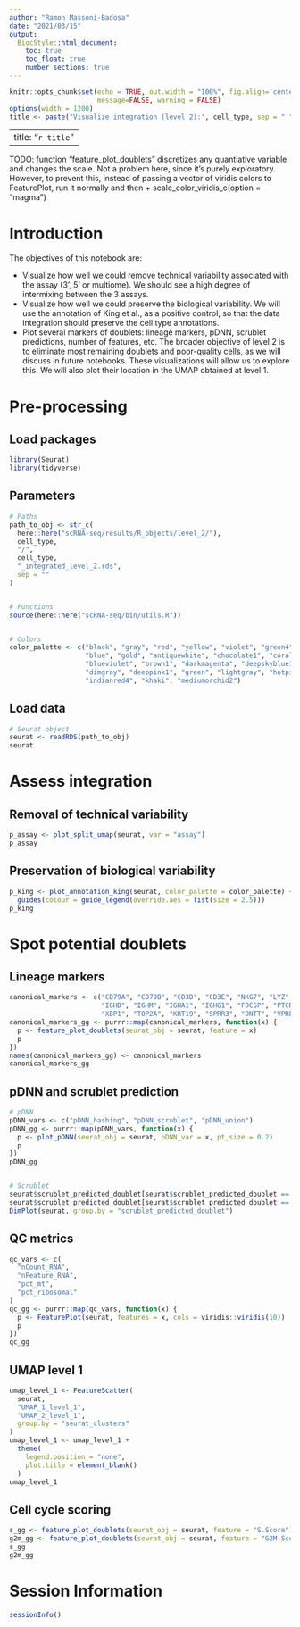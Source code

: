 ```yaml
---
author: "Ramon Massoni-Badosa"
date: "2021/03/15"
output: 
  BiocStyle::html_document:
    toc: true
    toc_float: true
    number_sections: true
---
```


```r
knitr::opts_chunk$set(echo = TRUE, out.width = "100%", fig.align='center', 
                      message=FALSE, warning = FALSE)
options(width = 1200)
title <- paste("Visualize integration (level 2):", cell_type, sep = " ")
```

---
title: "`r title`"
---

TODO: function "feature_plot_doublets" discretizes any quantiative variable and changes the scale. Not a problem here, since it's purely exploratory. However, to prevent this, instead of passing a vector of viridis colors to FeaturePlot, run it normally and then + scale_color_viridis_c(option = "magma")


# Introduction

The objectives of this notebook are:

- Visualize how well we could remove technical variability associated with the assay (3', 5' or multiome). We should see a high degree of intermixing between the 3 assays.
- Visualize how well we could preserve the biological variability. We will use the annotation of King et al., as a positive control, so that the data integration should preserve the cell type annotations.
- Plot several markers of doublets: lineage markers, pDNN, scrublet predictions, number of features, etc. The broader objective of level 2 is to eliminate most remaining doublets and poor-quality cells, as we will discuss in future notebooks. These visualizations will allow us to explore this. We will also plot their location in the UMAP obtained at level 1.


# Pre-processing

## Load packages

```r
library(Seurat)
library(tidyverse)
```


## Parameters

```r
# Paths
path_to_obj <- str_c(
  here::here("scRNA-seq/results/R_objects/level_2/"),
  cell_type,
  "/",
  cell_type,
  "_integrated_level_2.rds",
  sep = ""
)


# Functions
source(here::here("scRNA-seq/bin/utils.R"))


# Colors
color_palette <- c("black", "gray", "red", "yellow", "violet", "green4",
                   "blue", "gold", "antiquewhite", "chocolate1", "coral2",
                   "blueviolet", "brown1", "darkmagenta", "deepskyblue1",
                   "dimgray", "deeppink1", "green", "lightgray", "hotpink1",
                   "indianred4", "khaki", "mediumorchid2")
```


## Load data

```r
# Seurat object
seurat <- readRDS(path_to_obj)
seurat
```


# Assess integration

## Removal of technical variability

```r
p_assay <- plot_split_umap(seurat, var = "assay")
p_assay
```


## Preservation of biological variability

```r
p_king <- plot_annotation_king(seurat, color_palette = color_palette) +
  guides(colour = guide_legend(override.aes = list(size = 2.5)))
p_king
```


# Spot potential doublets

## Lineage markers

```r
canonical_markers <- c("CD79A", "CD79B", "CD3D", "CD3E", "NKG7", "LYZ",
                       "IGHD", "IGHM", "IGHA1", "IGHG1", "FDCSP", "PTCRA",
                       "XBP1", "TOP2A", "KRT19", "SPRR3", "DNTT", "VPREB1")
canonical_markers_gg <- purrr::map(canonical_markers, function(x) {
  p <- feature_plot_doublets(seurat_obj = seurat, feature = x)
  p
})
names(canonical_markers_gg) <- canonical_markers
canonical_markers_gg
```


## pDNN and scrublet prediction

```r
# pDNN
pDNN_vars <- c("pDNN_hashing", "pDNN_scrublet", "pDNN_union")
pDNN_gg <- purrr::map(pDNN_vars, function(x) {
  p <- plot_pDNN(seurat_obj = seurat, pDNN_var = x, pt_size = 0.2)
  p
})
pDNN_gg


# Scrublet
seurat$scrublet_predicted_doublet[seurat$scrublet_predicted_doublet == "True"] <- "TRUE"
seurat$scrublet_predicted_doublet[seurat$scrublet_predicted_doublet == "False"] <- "FALSE"
DimPlot(seurat, group.by = "scrublet_predicted_doublet")
```


## QC metrics

```r
qc_vars <- c(
  "nCount_RNA",
  "nFeature_RNA",
  "pct_mt",
  "pct_ribosomal"
)
qc_gg <- purrr::map(qc_vars, function(x) {
  p <- FeaturePlot(seurat, features = x, cols = viridis::viridis(10))
  p
})
qc_gg
```


## UMAP level 1

```r
umap_level_1 <- FeatureScatter(
  seurat,
  "UMAP_1_level_1",
  "UMAP_2_level_1",
  group.by = "seurat_clusters"
)
umap_level_1 <- umap_level_1 +
  theme(
    legend.position = "none",
    plot.title = element_blank()
  )
umap_level_1
```


## Cell cycle scoring

```r
s_gg <- feature_plot_doublets(seurat_obj = seurat, feature = "S.Score")
g2m_gg <- feature_plot_doublets(seurat_obj = seurat, feature = "G2M.Score")
s_gg
g2m_gg
```


# Session Information

```r
sessionInfo()
```
